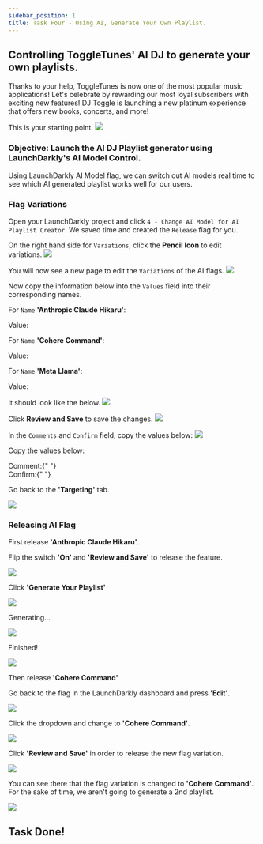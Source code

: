 ```yaml
---
sidebar_position: 1
title: Task Four - Using AI, Generate Your Own Playlist.
---
```



## Controlling ToggleTunes' AI DJ to generate your own playlists.

Thanks to your help, ToggleTunes is now one of the most popular music applications! Let's celebrate by rewarding our most loyal subscribers with exciting new features! DJ Toggle is launching a new platinum experience that offers new books, concerts, and more!

This is your starting point.
<img src="/targeting/newUIDeveloperOnly.png" />

### Objective: Launch the AI DJ Playlist generator using LaunchDarkly's AI Model Control.

Using LaunchDarkly AI Model flag, we can switch out AI models real time to see which AI generated playlist works well for our users.

### Flag Variations

Open your LaunchDarkly project and click `4 - Change AI Model for AI Playlist Creator`. We saved time and created the `Release` flag for you.

On the right hand side for `Variations`, click the **Pencil Icon** to edit variations.
<img src="/ai/1aiFlag.png" />

You will now see a new page to edit the `Variations` of the AI flags.
<img src="/ai/2aiEdit.png" />

Now copy the information below into the `Values` field into their corresponding names.

For `Name` **'Anthropic Claude Hikaru'**:

<div className="flex items-center space-x-3">
  <span className="text-lg text-blue-500 font-bold">Value:</span>
  <CopyField
    value={`{
  "max_tokens_to_sample": 1000,
  "modelId": "anthropic.claude-instant-v1",
  "temperature": 0.3,
  "top_p": 1
}`}
    client:load
  />
</div>

For `Name` **'Cohere Command'**:

<div className="flex items-center space-x-3">
  <span className="text-lg text-blue-500 font-bold">Value:</span>
  <CopyField
    value={`{
  "max_tokens": 1000,
  "modelId": "cohere.command-text-v14",
  "p": 1,
  "temperature": 0.5
}
`}
    client:load
  />
</div>

For `Name` **'Meta Llama'**:

<div className="flex items-center space-x-3">
  <span className="text-lg text-blue-500 font-bold">Value:</span>
  <CopyField
    value={`{
    "max_gen_len": 1000,
    "modelId": "meta.llama2-13b-chat-v1",
    "temperature": 0.9,
    "top_p": 1
}
`}
    client:load
  />
</div>

It should look like the below.
<img src="/ai/3aiCopy.png" />

Click **Review and Save** to save the changes.
<img src="/ai/4aiSaveEdits.png" />


In the `Comments` and `Confirm` field, copy the values below:
<img src="/ai/5aiComments.png" />

Copy the values below:
<div className="flex items-center space-x-3">
  <span className="text-lg text-blue-500 font-bold">
    Comment:{" "}
  </span>
    <CopyField value="changed values" client:load />
</div>

<div className="flex items-center space-x-3">
  <span className="text-lg text-blue-500 font-bold">
    Confirm:{" "}
  </span>
    <CopyField value="release-ai-playlist-creator" client:load />
</div>

Go back to the **'Targeting'** tab.

<img src="/ai/6aiTargeting.png" />

### Releasing AI Flag

First release **'Anthropic Claude Hikaru'**.

Flip the switch **'On'** and **'Review and Save'**  to release the feature.

<img src="/ai/7aiOnSave.png" />

Click **'Generate Your Playlist'**

<img src="/claudeHomePage1.png" />

Generating...

<img src="/claudeHomePage2.png" />

Finished!

<img src="/claudeHomePage3.png" />

Then release **'Cohere Command'**

Go back to the flag in the LaunchDarkly dashboard and press **'Edit'**. 

<img src="/ai/8aiEditAgain.png" />

Click the dropdown and change to **'Cohere Command'**. 

<img src="/ai/9aiCohere.png" />

Click **'Review and Save'** in order to release the new flag variation. 

<img src="/ai/10aiReviewSave.png" />

You can see there that the flag variation is changed to **'Cohere Command'**. For the sake of time, we aren't going to generate a 2nd playlist.

<img src="/releaseGuardian/9.png" />

## Task Done!
